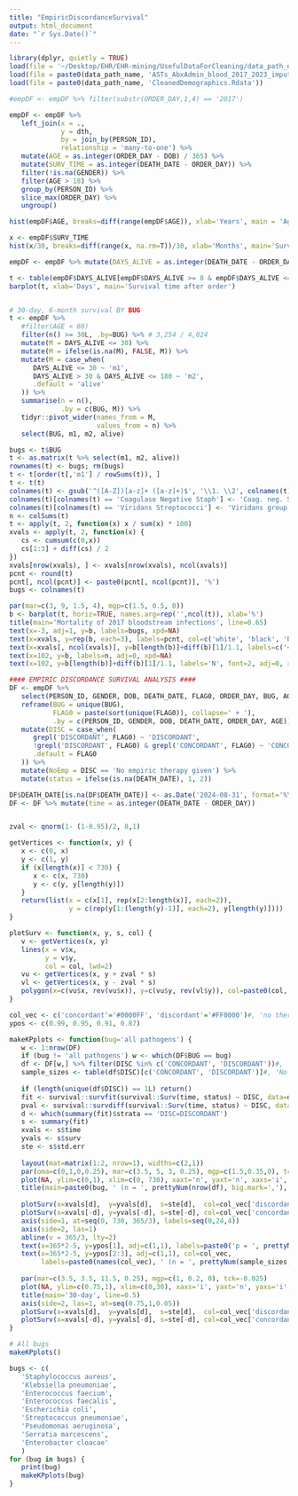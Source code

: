 ```yaml
---
title: "EmpiricDiscordanceSurvival"
output: html_document
date: "`r Sys.Date()`"
---
```


```r
library(dplyr, quietly = TRUE)
load(file = '~/Desktop/EHR/EHR-mining/UsefulDataForCleaning/data_path_name.Rdata')
load(file = paste0(data_path_name, 'ASTs_AbxAdmin_blood_2017_2023_imputed_flagged.Rdata'))
load(file = paste0(data_path_name, 'CleanedDemographics.Rdata'))

#empDF <- empDF %>% filter(substr(ORDER_DAY,1,4) == '2017')

empDF <- empDF %>%
   left_join(x = .,
             y = dth,
             by = join_by(PERSON_ID),
             relationship = 'many-to-one') %>%
   mutate(AGE = as.integer(ORDER_DAY - DOB) / 365) %>%
   mutate(SURV_TIME = as.integer(DEATH_DATE - ORDER_DAY)) %>%
   filter(!is.na(GENDER)) %>%
   filter(AGE > 18) %>%
   group_by(PERSON_ID) %>%  
   slice_max(ORDER_DAY) %>% 
   ungroup()

hist(empDF$AGE, breaks=diff(range(empDF$AGE)), xlab='Years', main = 'Age at blood culture')

x <- empDF$SURV_TIME
hist(x/30, breaks=diff(range(x, na.rm=T))/30, xlab='Months', main='Survival time after order')

empDF <- empDF %>% mutate(DAYS_ALIVE = as.integer(DEATH_DATE - ORDER_DAY))

t <- table(empDF$DAYS_ALIVE[empDF$DAYS_ALIVE >= 0 & empDF$DAYS_ALIVE <= 60])
barplot(t, xlab='Days', main='Survival time after order')


# 30-day, 6-month survival BY BUG
t <- empDF %>%
   #filter(AGE < 60)
   filter(n() >= 30L, .by=BUG) %>% # 3,254 / 4,024
   mutate(M = DAYS_ALIVE <= 30) %>%
   mutate(M = ifelse(is.na(M), FALSE, M)) %>%
   mutate(M = case_when(
      DAYS_ALIVE <= 30 ~ 'm1',
      DAYS_ALIVE > 30 & DAYS_ALIVE <= 180 ~ 'm2',
      .default = 'alive'
   )) %>%
   summarise(n = n(),
             .by = c(BUG, M)) %>%
   tidyr::pivot_wider(names_from = M,
                      values_from = n) %>%
   select(BUG, m1, m2, alive)

bugs <- t$BUG
t <- as.matrix(t %>% select(m1, m2, alive))
rownames(t) <- bugs; rm(bugs)
t <- t[order(t[,'m1'] / rowSums(t)), ]
t <- t(t)
colnames(t) <- gsub('^([A-Z])[a-z]+ ([a-z]+)$', '\\1. \\2', colnames(t))
colnames(t)[colnames(t) == 'Coagulase Negative Staph'] <- 'Coag. neg. Staph'
colnames(t)[colnames(t) == 'Viridans Streptococci'] <- 'Viridans group Strep'
n <- colSums(t)
t <- apply(t, 2, function(x) x / sum(x) * 100)
xvals <- apply(t, 2, function(x) {
   cs <- cumsum(c(0,x))
   cs[1:3] + diff(cs) / 2
})
xvals[nrow(xvals), ] <- xvals[nrow(xvals), ncol(xvals)]
pcnt <- round(t)
pcnt[, ncol(pcnt)] <- paste0(pcnt[, ncol(pcnt)], '%')
bugs <- colnames(t)

par(mar=c(3, 9, 1.5, 4), mgp=c(1.5, 0.5, 0))
b <- barplot(t, horiz=TRUE, names.arg=rep('',ncol(t)), xlab='%')
title(main='Mortality of 2017 bloodstream infections', line=0.65)
text(x=-3, adj=1, y=b, labels=bugs, xpd=NA)
text(x=xvals, y=rep(b, each=3), labels=pcnt, col=c('white', 'black', 'black'), xpd=NA)
text(x=xvals[, ncol(xvals)], y=b[length(b)]+diff(b)[1]/1.1, labels=c('<30d', '<6m', '>6m'), xpd=NA)
text(x=102, y=b, labels=n, adj=0, xpd=NA)
text(x=102, y=b[length(b)]+diff(b)[1]/1.1, labels='N', font=2, adj=0, xpd=NA)
```




```r
#### EMPIRIC DISCORDANCE SURVIVAL ANALYSIS ####
DF <- empDF %>%
   select(PERSON_ID, GENDER, DOB, DEATH_DATE, FLAG0, ORDER_DAY, BUG, AGE) %>%
   reframe(BUG = unique(BUG),
           FLAG0 = paste(sort(unique(FLAG0)), collapse=' + '),
           .by = c(PERSON_ID, GENDER, DOB, DEATH_DATE, ORDER_DAY, AGE)) %>%
   mutate(DISC = case_when(
      grepl('DISCORDANT', FLAG0) ~ 'DISCORDANT',
      !grepl('DISCORDANT', FLAG0) & grepl('CONCORDANT', FLAG0) ~ 'CONCORDANT',
      .default = FLAG0
   )) %>%
   mutate(NoEmp = DISC == 'No empiric therapy given') %>%
   mutate(status = ifelse(is.na(DEATH_DATE), 1, 2))

DF$DEATH_DATE[is.na(DF$DEATH_DATE)] <- as.Date('2024-08-31', format='%Y-%m-%d')
DF <- DF %>% mutate(time = as.integer(DEATH_DATE - ORDER_DAY))


zval <- qnorm(1- (1-0.95)/2, 0,1)

getVertices <- function(x, y) {
   x <- c(0, x)
   y <- c(1, y)
   if (x[length(x)] < 730) {
      x <- c(x, 730)
      y <- c(y, y[length(y)])
   }
   return(list(x = c(x[1], rep(x[2:length(x)], each=2)),
               y = c(rep(y[1:(length(y)-1)], each=2), y[length(y)])))
}

plotSurv <- function(x, y, s, col) {
   v <- getVertices(x, y)
   lines(x = v$x,
         y = v$y,
         col = col, lwd=2)
   vu <- getVertices(x, y + zval * s)
   vl <- getVertices(x, y - zval * s)
   polygon(x=c(vu$x, rev(vu$x)), y=c(vu$y, rev(vl$y)), col=paste0(col, '30'), border=NA)
}

col_vec <- c('concordant'='#0000FF', 'discordant'='#FF0000')#, 'no therapy'='gray')
ypos <- c(0.99, 0.95, 0.91, 0.87)

makeKPplots <- function(bug='all pathogens') {
   w <- 1:nrow(DF)
   if (bug != 'all pathogens') w <- which(DF$BUG == bug)
   df <- DF[w,] %>% filter(DISC %in% c('CONCORDANT', 'DISCORDANT'))#, 'No empiric therapy given'))
   sample_sizes <- table(df$DISC)[c('CONCORDANT', 'DISCORDANT')]#, 'No empiric therapy given')]
   
   if (length(unique(df$DISC)) == 1L) return()
   fit <- survival::survfit(survival::Surv(time, status) ~ DISC, data=df)
   pval <- survival::survdiff(survival::Surv(time, status) ~ DISC, data=df)$pvalue
   d <- which(summary(fit)$strata == 'DISC=DISCORDANT')
   s <- summary(fit)
   xvals <- s$time
   yvals <- s$surv
   ste <- s$std.err
   
   layout(mat=matrix(1:2, nrow=1), widths=c(2,1))
   par(oma=c(0,1,0,0.25), mar=c(3.5, 5, 3, 0.25), mgp=c(1.5,0.35,0), tck=-0.01)
   plot(NA, ylim=c(0,1), xlim=c(0, 730), xaxt='n', yaxt='n', xaxs='i', yaxs='i', xpd=NA, xlab='Months', ylab='Surviving fraction')
   title(main=paste0(bug, ' (n = ', prettyNum(nrow(df), big.mark=','), ')'), line=0.5)
   
   plotSurv(x=xvals[d],  y=yvals[d],  s=ste[d],  col=col_vec['discordant'])
   plotSurv(x=xvals[-d], y=yvals[-d], s=ste[-d], col=col_vec['concordant'])
   axis(side=1, at=seq(0, 730, 365/3), labels=seq(0,24,4))
   axis(side=2, las=1)
   abline(v = 365/3, lty=2)
   text(x=365*2-5, y=ypos[1], adj=c(1,1), labels=paste0('p = ', prettyNum(pval, digits=3, scientific=-1)))
   text(x=365*2-5, y=ypos[2:3], adj=c(1,1), col=col_vec,
        labels=paste0(names(col_vec), ' (n = ', prettyNum(sample_sizes, big.mark=','), ')'))
   
   par(mar=c(3.5, 3.5, 11.5, 0.25), mgp=c(1, 0.2, 0), tck=-0.025)
   plot(NA, ylim=c(0.75,1), xlim=c(0,30), xaxs='i', yaxt='n', yaxs='i', xlab='Days', ylab='', main='')
   title(main='30-day', line=0.5)
   axis(side=2, las=1, at=seq(0.75,1,0.05))
   plotSurv(x=xvals[d],  y=yvals[d],  s=ste[d],  col=col_vec['discordant'])
   plotSurv(x=xvals[-d], y=yvals[-d], s=ste[-d], col=col_vec['concordant'])
}

# All bugs
makeKPplots()

bugs <- c(
   'Staphylococcus aureus',
   'Klebsiella pneumoniae',
   'Enterococcus faecium',
   'Enterococcus faecalis',
   'Escherichia coli',
   'Streptococcus pneumoniae',
   'Pseudomonas aeruginosa',
   'Serratia marcescens',
   'Enterobacter cloacae'
   )
for (bug in bugs) {
   print(bug)
   makeKPplots(bug)
}
```



















